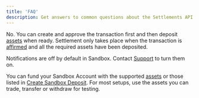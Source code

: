 ```yaml
---
title: 'FAQ'
description: Get answers to common questions about the Settlements API.
---
```



<AccordionGroup>

<Accordion title="Do I need to have the right amount of assets before creating the transaction?" id="assets">

No.
You can create and approve the transaction first and then deposit [assets](/guides/developer/blockchains) when ready.
Settlement only takes place when the transaction is [affirmed](/guides/settlements/status) and all the required assets have been deposited.

</Accordion>

<Accordion title="Why am I not receiving email notifications when testing in Sandbox?" id="notifications">

Notifications are off by default in Sandbox. Contact [Support](https://support.paxos.com) to turn them on.

</Accordion>

<Accordion title="Which assets are supported for Sandbox testing?" id="testing">

You can fund your Sandbox Account with the supported [assets](/guides/developer/blockchains) or those listed in [Create Sandbox Deposit](/api-reference/endpoints/sandbox-deposits/create-sandbox-deposit).
For most setups, use the assets you can trade, transfer or withdraw for testing.

</Accordion>

</AccordionGroup>
